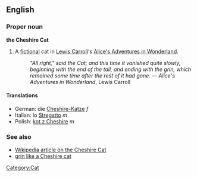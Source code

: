 ==English==
===Proper noun===
'''the Cheshire Cat'''

#A [[fictional]] cat in [[w:Lewis Carroll|Lewis Carroll]]'s [[w:Alice's Adventures in Wonderland|Alice's Adventures in Wonderland]].
#:''"All right," said the Cat; and this time it vanished quite slowly, beginning with the end of the tail, and ending with the grin, which remained some time after the rest of it had gone.'' &mdash; ''Alice's Adventures in Wonderland'', Lewis Carroll

====Translations====

*German: die [[Cheshire-Katze]] ''f''
*Italian: lo [[Stregatto]] ''m''
*Polish: [[kot z Cheshire]] ''m''


===See also===
*[[w:Cheshire_cat|Wikipedia article on the Cheshire Cat]]
*[[grin like a Cheshire cat]]
[[Category:Cat]]